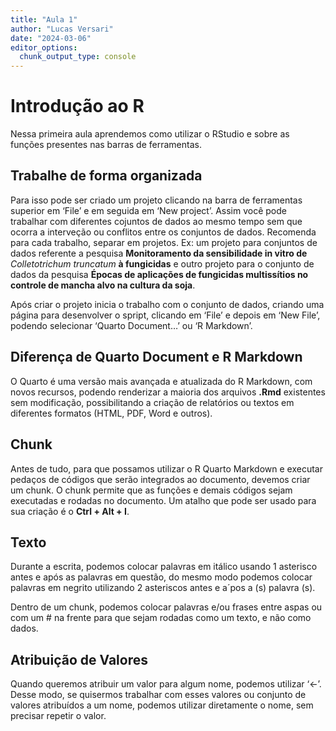 ```yaml
---
title: "Aula 1"
author: "Lucas Versari"
date: "2024-03-06"
editor_options: 
  chunk_output_type: console
---
```

# Introdução ao R
Nessa primeira aula aprendemos como utilizar o RStudio e sobre as funções presentes nas barras de ferramentas. 

## Trabalhe de forma organizada
  Para isso pode ser criado um projeto clicando na barra de ferramentas superior em 'File' e em seguida em 'New project'. Assim você pode trabalhar com diferentes cojuntos de dados ao mesmo tempo sem que ocorra a interveção ou conflitos entre os conjuntos de dados.
  Recomenda para cada trabalho, separar em projetos. Ex: um projeto para conjuntos de dados referente a pesquisa **Monitoramento da sensibilidade in vitro de** *Colletotrichum truncatum* **à fungicidas** e outro projeto para o conjunto de dados da pesquisa **Épocas de aplicações de fungicidas multissítios no controle de mancha alvo na cultura da soja**.

  Após criar o projeto inicia o trabalho com o conjunto de dados, criando uma página para desenvolver o spript, clicando em 'File' e depois em 'New File', podendo selecionar 'Quarto Document...' ou 'R Markdown'.

## Diferença de Quarto Document e R Markdown
  O Quarto é uma versão mais avançada e atualizada do R Markdown, com novos recursos, podendo renderizar a maioria dos arquivos **.Rmd** existentes sem modificação, possibilitando a criação de relatórios ou textos em diferentes formatos (HTML, PDF, Word e outros).

## Chunk
  Antes de tudo, para que possamos utilizar o R Quarto Markdown e executar pedaços de códigos que serão integrados ao documento, devemos criar um chunk. O chunk permite que as funções e demais códigos sejam executadas e rodadas no documento. Um atalho que pode ser usado para sua criação é o **Ctrl + Alt + I**.

## Texto
  Durante a escrita, podemos colocar palavras em itálico usando 1 asterisco antes e após as palavras em questão, do mesmo modo podemos colocar palavras em negrito utilizando 2 asteriscos antes e a´pos a (s) palavra (s).

  Dentro de um chunk, podemos colocar palavras e/ou frases entre aspas ou com um # na frente para que sejam rodadas como um texto, e não como dados.

## Atribuição de Valores
  Quando queremos atribuir um valor para algum nome, podemos utilizar '<-'. Desse modo, se quisermos trabalhar com esses valores ou conjunto de valores atribuídos a um nome, podemos utilizar diretamente o nome, sem precisar repetir o valor.

